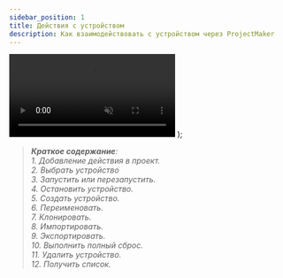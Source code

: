 ```yaml
---
sidebar_position: 1
title: Действия с устройством
description: Как взаимодействовать с устройством через ProjectMaker
---
```


  <video controls playsInline muted preload="auto" className='docsVideo'>
    <source src={source} type="video/mp4" />
</video>
);  

> ***Краткое содержание**:*  
> *1. Добавление действия в проект.  
> 2. Выбрать устройство   
> 3. Запустить или перезапустить.  
> 4. Остановить устройство.  
> 5. Создать устройство.  
> 6. Переименовать.   
> 7. Клонировать.  
> 8. Импортировать.   
> 9. Экспортировать.  
> 10. Выполнить полный сброс.  
> 11. Удалить устройство.   
> 12. Получить список.*
